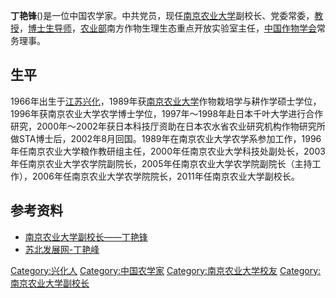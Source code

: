 {{onesource|time=2013-11-07T04:43:53+00:00}}
{{prose|time=2013-11-07T04:43:53+00:00}}
'''丁艳锋'''({{bd|1966年|4月||}})是一位中国农学家。中共党员，现任[[南京农业大学|南京农业大学]]副校长、党委常委，[[教授|教授]]，[[博士生导师|博士生导师]]，[[农业部|农业部]]南方作物生理生态重点开放实验室主任，[[中国作物学会|中国作物学会]]常务理事。

==生平==
1966年出生于[[江苏|江苏]][[兴化市|兴化]]，1989年获[[南京农业大学|南京农业大学]]作物栽培学与耕作学硕士学位，1996年获南京农业大学农学博士学位，1997年～1998年赴日本千叶大学进行合作研究，2000年～2002年获日本科技厅资助在日本农水省农业研究机构作物研究所做STA博士后，2002年8月回国。1989年在南京农业大学农学系参加工作，1996年任南京农业大学粮作教研组主任，2000年任南京农业大学科技处副处长，2003年任南京农业大学农学院副院长，2005年任南京农业大学农学院副院长（主持工作），2006年任南京农业大学农学院院长，2011年任南京农业大学副校长。

==参考资料==
*[http://www.njau.edu.cn/view/images/lindao/leaderintro10.htm 南京农业大学副校长——丁艳锋]{{Wayback|url=http://www.njau.edu.cn/view/images/lindao/leaderintro10.htm |date=20121022000904 }}
*[https://web.archive.org/web/20071216025234/http://www.sbfz.gov.cn/zjk/zj01.htm 苏北发展网-丁艳峰]

{{Authority control}}
{{DEFAULTSORT:D}}
[[Category:兴化人|Category:兴化人]]
[[Category:中国农学家|Category:中国农学家]]
[[Category:南京农业大学校友|Category:南京农业大学校友]]
[[Category:南京农业大学副校长|Category:南京农业大学副校长]]